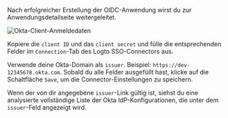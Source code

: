 Nach erfolgreicher Erstellung der OIDC-Anwendung wirst du zur Anwendungsdetailseite weitergeleitet.

<img src="/img/assets/okta_client_credentials.webp" alt="Okta-Client-Anmeldedaten" />

Kopiere die `client ID` und das `client secret` und fülle die entsprechenden Felder im `Connection`-Tab des Logto SSO-Connectors aus.

Verwende deine Okta-Domain als `issuer`. Beispiel: `https://dev-12345678.okta.com`. Sobald du alle Felder ausgefüllt hast, klicke auf die Schaltfläche `Save`, um die Connector-Einstellungen zu speichern.

Wenn der von dir angegebene `issuer`-Link gültig ist, siehst du eine analysierte vollständige Liste der Okta IdP-Konfigurationen, die unter dem `issuer`-Feld angezeigt wird.
